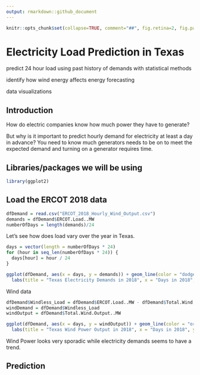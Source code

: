 ```yaml
---
output: rmarkdown::github_document
---
```


<!-- README.md is generated from README.Rmd. Please edit that file -->

```r
knitr::opts_chunk$set(collapse=TRUE, comment="##", fig.retina=2, fig.path = "README_figs/README-")
```



# Electricity Load Prediction in Texas

predict 24 hour load using past history of demands with statistical methods

identify how wind energy affects energy forecasting

data visualizations

## Introduction

How do electric companies know how much power they have to generate? 


But why is it important to predict hourly demand for electricity at least a day in advance? You need to know much generators needs to be on to meet the expected demand and turning on a generator requires time.



## Libraries/packages we will be using
```r
library(ggplot2)
```


## Load the ERCOT 2018 data
```r
dfDemand = read.csv("ERCOT_2018_Hourly_Wind_Output.csv")
demands = dfDemand$ERCOT.Load..MW
numberOfDays = length(demands)/24
```


Let's see how does load vary over the year in Texas.
```r
days = vector(length = numberOfDays * 24)
for (hour in seq_len(numberOfDays * 24)) {
  days[hour] = hour / 24 
}

ggplot(dfDemand, aes(x = days, y = demands)) + geom_line(color = "dodgerblue") + 
  labs(title = "Texas Electricity Demands in 2018", x = "Days in 2018", y = "Net Demand of Texas (in MW)") 
```

Wind data

```r
dfDemand$Windless_Load = dfDemand$ERCOT.Load..MW - dfDemand$Total.Wind.Output..MW
windDemand = dfDemand$Windless_Load
windOutput = dfDemand$Total.Wind.Output..MW

ggplot(dfDemand, aes(x = days, y = windOutput)) + geom_line(color = "orange") + 
  labs(title = "Texas Wind Power Output in 2018", x = "Days in 2018", y = "MegaWatts")
```

Wind Power looks very sporadic while electricity demands seems to have a trend.

## Prediction
